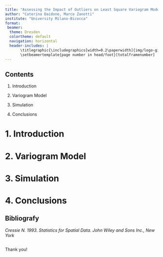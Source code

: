 ```yaml
---
title: "Assessing the Impact of Outliers on Least Square Variogram Model"
author: "Caterina Daidone, Marco Zanotti"
institute: "University Milano-Bicocca"
format: 
 beamer:
  theme: Dresden
  colortheme: default
  navigation: horizontal
  header-includes: |
       \titlegraphic{\includegraphics[width=0.2\paperwidth]{img/logo-giallo.png}}
       \setbeamertemplate{page number in head/foot}[totalframenumber]
---
```



## Contents

1. Introduction

2. Variogram Model

3. Simulation

4. Conclusions



# 1. Introduction

## 



# 2. Variogram Model

## 



# 3. Simulation

## 



# 4. Conclusions

## 


## Bibliografy

*Cressie N. 1993. Statistics for Spatial Data. John Wiley and Sons Inc., New York*


##

\center Thank you! \center

\

